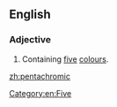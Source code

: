 ==English==
{{rfe|en}}

===Adjective===
{{en-adj|-}}

# Containing [[five]] [[colour]]s.

[[Category:en:Five]]

[[zh:pentachromic]]